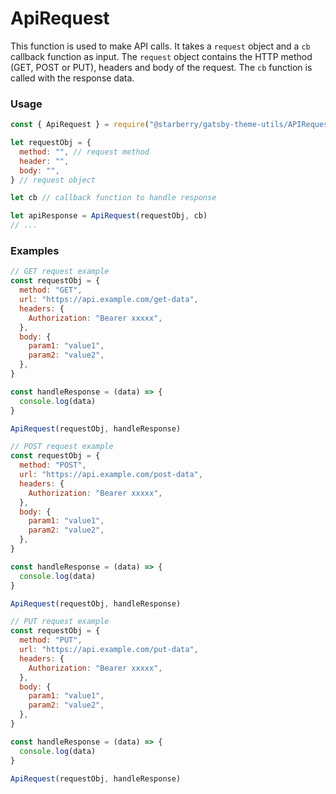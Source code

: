 # ApiRequest

This function is used to make API calls. It takes a `request` object and a `cb` callback function as input. The `request` object contains the HTTP method (GET, POST or PUT), headers and body of the request. The `cb` function is called with the response data.

### Usage

```js
const { ApiRequest } = require("@starberry/gatsby-theme-utils/APIRequest")

let requestObj = {
  method: "", // request method
  header: "",
  body: "",
} // request object

let cb // callback function to handle response

let apiResponse = ApiRequest(requestObj, cb)
// ...
```

### Examples

```js
// GET request example
const requestObj = {
  method: "GET",
  url: "https://api.example.com/get-data",
  headers: {
    Authorization: "Bearer xxxxx",
  },
  body: {
    param1: "value1",
    param2: "value2",
  },
}

const handleResponse = (data) => {
  console.log(data)
}

ApiRequest(requestObj, handleResponse)

// POST request example
const requestObj = {
  method: "POST",
  url: "https://api.example.com/post-data",
  headers: {
    Authorization: "Bearer xxxxx",
  },
  body: {
    param1: "value1",
    param2: "value2",
  },
}

const handleResponse = (data) => {
  console.log(data)
}

ApiRequest(requestObj, handleResponse)

// PUT request example
const requestObj = {
  method: "PUT",
  url: "https://api.example.com/put-data",
  headers: {
    Authorization: "Bearer xxxxx",
  },
  body: {
    param1: "value1",
    param2: "value2",
  },
}

const handleResponse = (data) => {
  console.log(data)
}

ApiRequest(requestObj, handleResponse)
```
